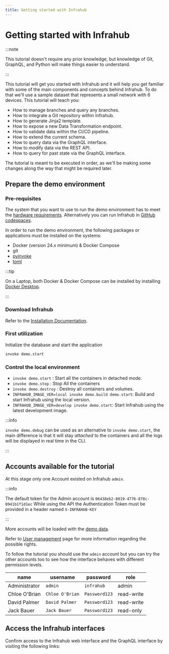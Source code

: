 ```yaml
---
title: Getting started with Infrahub
---
```


# Getting started with Infrahub

:::note

This tutorial doesn't require any prior knowledge, but knowledge of Git, GraphQL, and Python will make things easier to understand.

:::

This tutorial will get you started with Infrahub and it will help you get familiar with some of the main components and concepts behind Infrahub. To do that we'll use a sample dataset that represents a small network with 6 devices. This tutorial will teach you:

- How to manage branches and query any branches.
- How to integrate a Git repository within Infrahub.
- How to generate Jinja2 template.
- How to expose a new Data Transformation endpoint.
- How to validate data within the CI/CD pipeline.
- How to extend the current schema.
- How to query data via the GraphQL interface.
- How to modify data via the REST API.
- How to query for past state via the GraphQL interface.

The tutorial is meant to be executed in order, as we'll be making some changes along the way that might be required later.

## Prepare the demo environment

### Pre-requisites

The system that you want to use to run the demo environment has to meet the [hardware requirements](/topics/hardware-requirements). Alternatively you can run Infrahub in [GitHub codespaces](/guides/installation#github-codespaces).

In order to run the demo environment, the following packages or applications must be installed on the systems:

- Docker (version 24.x minimum) & Docker Compose
- git
- [pyinvoke](https://www.pyinvoke.org/)
- [toml](https://pypi.org/project/toml/)

:::tip

On a Laptop, both Docker & Docker Compose can be installed by installing [Docker Desktop](https://www.docker.com/products/docker-desktop/).

:::

### Download Infrahub

Refer to the [Installation Documentation](/guides/installation).

### First utilization

Initialize the database and start the application

```bash
invoke demo.start
```

### Control the local environment

- `invoke demo.start` : Start all the containers in detached mode.
- `invoke demo.stop` : Stop All the containers
- `invoke demo.destroy` : Destroy all containers and volumes.
- `INFRAHUB_IMAGE_VER=local invoke demo.build demo.start`: Build and start Infrahub using the local version.
- `INFRAHUB_IMAGE_VER=develop invoke demo.start`: Start Infrahub using the latest development image.

:::info

`invoke demo.debug` can be used as an alternative to `invoke demo.start`, the main difference is that it will stay *attached* to the containers and all the logs will be displayed in real time in the CLI.

:::

## Accounts available for the tutorial

At this stage only one Account existed on Infrahub `admin`.

:::info

The default token for the Admin account is `06438eb2-8019-4776-878c-0941b1f1d1ec`
While using the API the Authentication Token must be provided in a header named `X-INFRAHUB-KEY`

:::

More accounts will be loaded with the [demo data](/topics/local-demo-environment#load-some-data).

Refer to [User management](/topics/auth/) page for more information regarding the possible rights.

To follow the tutorial you should use the `admin` account but you can try the other accounts too to see how the interface behaves with different permission levels.

| name          | username        | password      | role       |
| ------------- | --------------- | ------------- | ---------- |
| Administrator | `admin`         | `infrahub`    | admin      |
| Chloe O'Brian | `Chloe O'Brian` | `Password123` | read-write |
| David Palmer  | `David Palmer`  | `Password123` | read-write |
| Jack Bauer    | `Jack Bauer`    | `Password123` | read-only  |

## Access the Infrahub interfaces

Confirm access to the Infrahub web interface and the GraphQL interface by visiting the following links:

<ReferenceLink title="Access the Web interface" url="http://localhost:8000" openInNewTab />

<ReferenceLink title="Access the GraphQL interface" url="http://localhost:8000/graphql" openInNewTab />
